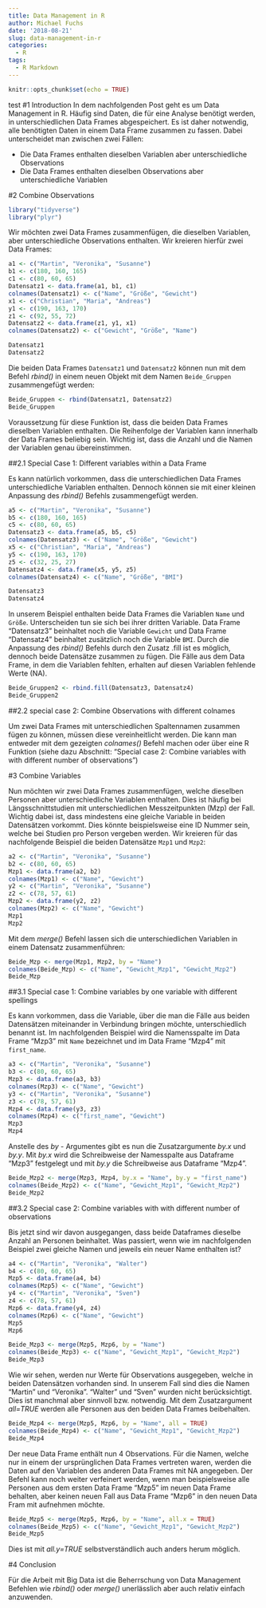 ```yaml
---
title: Data Management in R
author: Michael Fuchs
date: '2018-08-21'
slug: data-management-in-r
categories:
  - R
tags:
  - R Markdown
---
```


```r
knitr::opts_chunk$set(echo = TRUE)
```
test
#1 Introduction
In dem nachfolgenden Post geht es um Data Management in R. Häufig sind Daten, die für eine Analyse benötigt werden, in unterschiedlichen Data Frames abgespeichert. Es ist daher notwendig, alle benötigten Daten in einem Data Frame zusammen zu fassen. Dabei unterscheidet man zwischen zwei Fällen:

+ Die Data Frames enthalten dieselben Variablen aber unterschiedliche Observations
+ Die Data Frames enthalten dieselben Observations aber unterschiedliche Variablen 

#2 Combine Observations

```r
library("tidyverse")
library("plyr")
```

Wir möchten zwei Data Frames zusammenfügen, die dieselben Variablen, aber unterschiedliche Observations enthalten.
Wir kreieren hierfür zwei Data Frames:

```r
a1 <- c("Martin", "Veronika", "Susanne")
b1 <- c(180, 160, 165)
c1 <- c(80, 60, 65)
Datensatz1 <- data.frame(a1, b1, c1)
colnames(Datensatz1) <- c("Name", "Größe", "Gewicht")
x1 <- c("Christian", "Maria", "Andreas")
y1 <- c(190, 163, 170)
z1 <- c(92, 55, 72)
Datensatz2 <- data.frame(z1, y1, x1)
colnames(Datensatz2) <- c("Gewicht", "Größe", "Name")

Datensatz1
Datensatz2
```

Die beiden Data Frames `Datensatz1` und `Datensatz2` können nun mit dem Befehl *rbind()* in einem neuen Objekt mit dem Namen `Beide_Gruppen` zusammengefügt werden:
```r
Beide_Gruppen <- rbind(Datensatz1, Datensatz2)
Beide_Gruppen
```

Voraussetzung für diese Funktion ist, dass die beiden Data Frames dieselben Variablen enthalten. Die Reihenfolge der Variablen kann innerhalb der Data Frames beliebig sein. Wichtig ist, dass die Anzahl und die Namen der Variablen genau übereinstimmen.

##2.1 Special Case 1: Different variables within a Data Frame

Es kann natürlich vorkommen, dass die unterschiedlichen Data Frames unterschiedliche Variablen enthalten. Dennoch können sie mit einer kleinen Anpassung des *rbind()* Befehls zusammengefügt werden. 
```r
a5 <- c("Martin", "Veronika", "Susanne")
b5 <- c(180, 160, 165)
c5 <- c(80, 60, 65)
Datensatz3 <- data.frame(a5, b5, c5)
colnames(Datensatz3) <- c("Name", "Größe", "Gewicht")
x5 <- c("Christian", "Maria", "Andreas")
y5 <- c(190, 163, 170)
z5 <- c(32, 25, 27)
Datensatz4 <- data.frame(x5, y5, z5)
colnames(Datensatz4) <- c("Name", "Größe", "BMI")

Datensatz3
Datensatz4
```

In unserem Beispiel enthalten beide Data Frames die Variablen `Name` und `Größe`. Unterscheiden tun sie sich bei ihrer dritten Variable. Data Frame "Datensatz3" beinhaltet noch die Variable `Gewicht` und Data Frame "Datensatz4" beinhaltet zusätzlich noch die Variable `BMI`.
Durch die Anpassung des *rbind()* Befehls durch den Zusatz .fill ist es möglich, dennoch beide Datensätze zusammen zu fügen. Die Fälle aus dem Data Frame, in dem die Variablen fehlten, erhalten auf diesen Variablen fehlende Werte (NA).

```r
Beide_Gruppen2 <- rbind.fill(Datensatz3, Datensatz4)
Beide_Gruppen2
```

##2.2 special case 2: Combine Observations with different colnames 

Um zwei Data Frames mit unterschiedlichen Spaltennamen zusammen fügen zu können, müssen diese vereinheitlicht werden. Die kann man entweder mit dem gezeigten *colnames()* Befehl machen oder über eine R Funktion (siehe dazu Abschnitt: "Special case 2: Combine variables with with different number of observations")


#3 Combine Variables

Nun möchten wir zwei Data Frames zusammenfügen, welche dieselben Personen aber unterschiedliche Variablen enthalten. Dies ist häufig bei Längsschnittstudien mit unterschiedlichen Messzeitpunkten (Mzp) der Fall. Wichtig dabei ist, dass mindestens eine gleiche Variable in beiden Datensätzen vorkommt. Dies könnte beispielsweise eine ID Nummer sein, welche bei Studien pro Person vergeben werden. 
Wir kreieren für das nachfolgende Beispiel die beiden Datensätze `Mzp1` und `Mzp2`:

```r
a2 <- c("Martin", "Veronika", "Susanne")
b2 <- c(80, 60, 65)
Mzp1 <- data.frame(a2, b2)
colnames(Mzp1) <- c("Name", "Gewicht")
y2 <- c("Martin", "Veronika", "Susanne")
z2 <- c(78, 57, 61)
Mzp2 <- data.frame(y2, z2)
colnames(Mzp2) <- c("Name", "Gewicht")
Mzp1
Mzp2
```

Mit dem *merge()* Befehl lassen sich die unterschiedlichen Variablen in einem Datensatz zusammenführen:
```r
Beide_Mzp <- merge(Mzp1, Mzp2, by = "Name")
colnames(Beide_Mzp) <- c("Name", "Gewicht_Mzp1", "Gewicht_Mzp2")
Beide_Mzp
```

##3.1 Special case 1: Combine variables by one variable with different spellings

Es kann vorkommen, dass die Variable, über die man die Fälle aus beiden Datensätzen miteinander in Verbindung bringen möchte, unterschiedlich benannt ist. Im nachfolgenden Beispiel wird die Namensspalte im Data Frame "Mzp3" mit `Name` bezeichnet und im Data Frame "Mzp4" mit `first_name`. 
```r
a3 <- c("Martin", "Veronika", "Susanne")
b3 <- c(80, 60, 65)
Mzp3 <- data.frame(a3, b3)
colnames(Mzp3) <- c("Name", "Gewicht")
y3 <- c("Martin", "Veronika", "Susanne")
z3 <- c(78, 57, 61)
Mzp4 <- data.frame(y3, z3)
colnames(Mzp4) <- c("first_name", "Gewicht")
Mzp3
Mzp4
```

Anstelle des *by* - Argumentes gibt es nun die Zusatzargumente *by.x* und *by.y*.  Mit *by.x* wird die Schreibweise der Namesspalte aus Dataframe "Mzp3" festgelegt und mit *by.y* die Schreibweise aus Dataframe "Mzp4". 
```r
Beide_Mzp2 <- merge(Mzp3, Mzp4, by.x = "Name", by.y = "first_name")
colnames(Beide_Mzp2) <- c("Name", "Gewicht_Mzp1", "Gewicht_Mzp2")
Beide_Mzp2
```

##3.2 Special case 2: Combine variables with with different number of observations 

Bis jetzt sind wir davon ausgegangen, dass beide Dataframes dieselbe Anzahl an Personen beinhaltet. Was passiert, wenn wie im nachfolgenden Beispiel zwei gleiche Namen und jeweils ein neuer Name enthalten ist?

```r
a4 <- c("Martin", "Veronika", "Walter")
b4 <- c(80, 60, 65)
Mzp5 <- data.frame(a4, b4)
colnames(Mzp5) <- c("Name", "Gewicht")
y4 <- c("Martin", "Veronika", "Sven")
z4 <- c(78, 57, 61)
Mzp6 <- data.frame(y4, z4)
colnames(Mzp6) <- c("Name", "Gewicht")
Mzp5
Mzp6
```
```r
Beide_Mzp3 <- merge(Mzp5, Mzp6, by = "Name")
colnames(Beide_Mzp3) <- c("Name", "Gewicht_Mzp1", "Gewicht_Mzp2")
Beide_Mzp3
```

Wie wir sehen, werden nur Werte für Observations ausgegeben, welche in beiden Datensätzen vorhanden sind. In unserem Fall sind dies die Namen "Martin" und "Veronika". "Walter" und "Sven" wurden nicht berücksichtigt. Dies ist manchmal aber sinnvoll bzw. notwendig. Mit dem Zusatzargument *all=TRUE* werden alle Personen aus den beiden Data Frames beibehalten. 
```r
Beide_Mzp4 <- merge(Mzp5, Mzp6, by = "Name", all = TRUE)
colnames(Beide_Mzp4) <- c("Name", "Gewicht_Mzp1", "Gewicht_Mzp2")
Beide_Mzp4
```

Der neue Data Frame enthält nun 4 Observations. Für die Namen, welche nur in einem der ursprünglichen Data Frames vertreten waren, werden die Daten auf den Variablen des anderen Data Frames mit NA angegeben. 
Der Befehl kann noch weiter verfeinert werden, wenn man beispielsweise alle Personen aus dem ersten Data Frame "Mzp5" im neuen Data Frame behalten, aber keinen neuen Fall aus Data Frame "Mzp6" in den neuen Data Fram mit aufnehmen möchte. 
```r
Beide_Mzp5 <- merge(Mzp5, Mzp6, by = "Name", all.x = TRUE)
colnames(Beide_Mzp5) <- c("Name", "Gewicht_Mzp1", "Gewicht_Mzp2")
Beide_Mzp5
```
Dies ist mit *all.y=TRUE* selbstverständlich auch anders herum möglich. 


#4 Conclusion

Für die Arbeit mit Big Data ist die Beherrschung von Data Management Befehlen wie *rbind()* oder *merge()* unerlässlich aber auch relativ einfach anzuwenden. 

